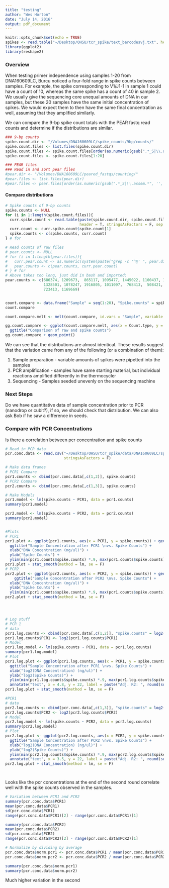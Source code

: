 ```yaml
---
title: "testing"
author: "Wes Horton"
date: "July 14, 2016"
output: pdf_document
---
```


```r
knitr::opts_chunk$set(echo = TRUE)
spikes <- read.table("~/Desktop/OHSU/tcr_spike/text_barcodesvj.txt", header = T, sep = ' ', stringsAsFactors = F)
library(ggplot2)
library(reshape2)
```

### Overview

When testing primer independence using samples 1-20 from DNA160609LC, Burcu noticed a four-fold range in spike counts between samples. For example, the spike corresponding to V1/J1-1 in sample 1 could have a count of 10, whereas the same spike has a count of 40 in sample 2. We usually give the sequencing core unequal amounts of DNA in our samples, but these 20 samples have the same initial concentration of spikes. We would expect them to then have the same final concentration as well, assuming that they amplified similarly.

We can compare the 9-bp spike count totals with the PEAR fastq read counts and determine if the distributions are similar.


```r
### 9-bp counts
spike.count.dir <- "/Volumes/DNA160609LC/spike_counts/9bp/counts/"
spike.count.files <- list.files(spike.count.dir)
spike.count.files <- spike.count.files[order(as.numeric(gsub(".*_S|\\.assemb.*", '', spike.count.files)))]
spike.count.files <- spike.count.files[1:20]

### PEAR files
### Read in and sort pear files
#pear.dir <- "/Volumes/DNA160609LC/peared_fastqs/counting/"
#pear.files <- list.files(pear.dir)
#pear.files <- pear.files[order(as.numeric(gsub(".*_S|\\.assem.*", '', pear.files)))]
```

#### Compare distributions
```r
# Spike counts of 9-bp counts
spike.counts <- NULL
for (i in 1:length(spike.count.files)){
  curr.spike.count <- read.table(paste(spike.count.dir, spike.count.files[i], sep = ''),
                                 header = T, stringsAsFactors = F, sep = ',')
  curr.count <- curr.spike.count$spike.count[1]
  spike.counts <- c(spike.counts, curr.count)
} # for

# Read counts of raw files
# pear.counts <- NULL
# for (i in 1:length(pear.files)){
#   curr.pear.count <- as.numeric(system(paste("grep -c '^@' ", pear.dir, pear.files[i], sep = ''), intern = T))
#   pear.counts <- c(pear.counts, curr.pear.count)
# } # for
# Above takes too long, just did in bash and imported:
pear.counts <- c(686374, 1209673,  865117, 1095477, 1445022, 1100437, 1433990, 1864230, 
                 1328501, 1078247, 1916805, 1011097,  768413,  508421,  925440,  716742, 572435, 914924,  
                 723413, 1169669)


count.compare <- data.frame("Sample" = seq(1:20), "Spike.counts" = spike.counts, "Pear.counts" = pear.counts)
count.compare

count.compare.melt <- melt(count.compare, id.vars = "Sample", variable.name = "Count.type", value.name = "Count")

gg.count.compare <- ggplot(count.compare.melt, aes(x = Count.type, y = Count)) +
  ggtitle("Comparison of raw and spike counts")
gg.count.compare + geom_point()
```

We can see that the distributions are almost identical. These results suggest that the variation came from any of the following (or a combination of them):

1. Sample preparation - variable amounts of spikes were pipetted into the samples
2. PCR amplification - samples have same starting material, but individual reactions amplified differently in the thermocycler
3. Sequencing - Samples seeded unevenly on the sequencing machine

### Next Steps

Do we have quantitative data of sample concentration prior to PCR (nanodrop or cubit?), if so, we should check that distribution. We can also ask Bob if he saw a difference in seeds.

### Compare with PCR Concentrations

Is there a correlation between pcr concentration and spike counts

```r
# Read in PCR data
pcr.conc.data <- read.csv("~/Desktop/OHSU/tcr_spike/data/DNA160609LC/spike_only_pcr.csv",
                          stringsAsFactors = F)

# Make data frames
# PCR1 Compare
pcr1.counts <- cbind(pcr.conc.data[,c(1,2)], spike.counts)
# PCR2 Compare
pcr2.counts <- cbind(pcr.conc.data[,c(1,3)], spike.counts)

# Make Models
pcr1.model <- lm(spike.counts ~ PCR1, data = pcr1.counts)
summary(pcr1.model)

pcr2.model <- lm(spike.counts ~ PCR2, data = pcr2.counts)
summary(pcr2.model)


#Plots
# PCR1
pcr1.plot <- ggplot(pcr1.counts, aes(x = PCR1, y = spike.counts)) + geom_point() +
  ggtitle("Sample Concentration after PCR1 \nvs. Spike Counts") +
  xlab("DNA Concentration (ng/ul)") +
  ylab("Spike Counts") +
  ylim(min(pcr1.counts$spike.counts) *.9, max(pcr1.counts$spike.counts)* 1.1)
pcr1.plot + stat_smooth(method = lm, se = F)
# PCR2
pcr2.plot <- ggplot(pcr2.counts, aes(x = PCR2, y = spike.counts)) + geom_point() +
    ggtitle("Sample Concentration after PCR2 \nvs. Spike Counts") +
  xlab("DNA Concentration (ng/ul)") +
  ylab("Spike Counts") +
  ylim(min(pcr1.counts$spike.counts) *.9, max(pcr1.counts$spike.counts)* 1.1)
pcr2.plot + stat_smooth(method = lm, se = F)




# Log stuff
# PCR 1
# data
pcr1.log.counts <- cbind(pcr.conc.data[,c(1,2)], "spike.counts" = log2(spike.counts))
pcr1.log.counts$PCR1 <- log2(pcr1.log.counts$PCR1)
# Model
pcr1.log.model <- lm(spike.counts ~ PCR1, data = pcr1.log.counts)
summary(pcr1.log.model)
# Plot
pcr1.log.plot <- ggplot(pcr1.log.counts, aes(x = PCR1, y = spike.counts)) + geom_point() +
  ggtitle("Sample Concentration after PCR1 \nvs. Spike Counts") +
  xlab("log2(DNA Concentration) (ng/ul)") +
  ylab("log2(Spike Counts)") +
  ylim(min(pcr1.log.counts$spike.counts) *.9, max(pcr1.log.counts$spike.counts)* 1.1) +
  annotate("text", x = 4.8, y = 22, label = paste("Adj. R2: ", round(summary(pcr1.log.model)$adj.r.squared, digits = 3)))
pcr1.log.plot + stat_smooth(method = lm, se = F)

#PCR1
# data
pcr2.log.counts <- cbind(pcr.conc.data[,c(1,3)], "spike.counts" = log2(spike.counts))
pcr2.log.counts$PCR2 <- log2(pcr2.log.counts$PCR2)
# Model
pcr2.log.model <- lm(spike.counts ~ PCR2, data = pcr2.log.counts)
summary(pcr2.log.model)
# Plot
pcr2.log.plot <- ggplot(pcr2.log.counts, aes(x = PCR2, y = spike.counts)) + geom_point() +
  ggtitle("Sample Concentration after PCR2 \nvs. Spike Counts") +
  xlab("log2(DNA Concentration) (ng/ul)") +
  ylab("log2(Spike Counts)") +
  ylim(min(pcr2.log.counts$spike.counts) *.9, max(pcr2.log.counts$spike.counts)* 1.1) +
  annotate("text", x = 3.5, y = 22, label = paste("Adj. R2: ", round(summary(pcr2.log.model)$adj.r.squared, digits = 3)))
pcr2.log.plot + stat_smooth(method = lm, se = F)




```

Looks like the pcr concentrations at the end of the second round correlate well with the spike counts observed in the samples.

```r
# Variation between PCR1 and PCR2
summary(pcr.conc.data$PCR1)
mean(pcr.conc.data$PCR1)
sd(pcr.conc.data$PCR1)
range(pcr.conc.data$PCR1)[2] - range(pcr.conc.data$PCR1)[1]

summary(pcr.conc.data$PCR2)
mean(pcr.conc.data$PCR2)
sd(pcr.conc.data$PCR2)
range(pcr.conc.data$PCR2)[2] - range(pcr.conc.data$PCR2)[1]

# Normalize by dividing by average
pcr.conc.data$norm.pcr1 <- pcr.conc.data$PCR1 / mean(pcr.conc.data$PCR1)
pcr.conc.data$norm.pcr2 <- pcr.conc.data$PCR2 / mean(pcr.conc.data$PCR2)

summary(pcr.conc.data$norm.pcr1)
summary(pcr.conc.data$norm.pcr2)


```

Much higher variation in the second 